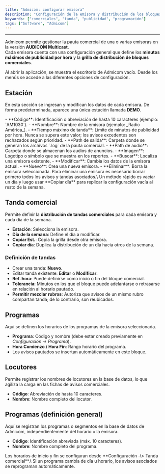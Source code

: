 ```yaml
---
title: "Admicom: configurar emisora"
description: "Configuración de la emisora y distribución de los bloques comerciles"
keywords: ["comerciales", "tanda", "publicidad", "programación"]
tags: ["Software", "Admicom"]
---
```


---

Admicom permite gestionar la pauta comercial de una o varias emisoras en la versión **AUDICOM Multicast**.\
Cada emisora cuenta con una configuración general que define los **minutos máximos de publicidad por hora** y la **grilla de distribución de bloques comerciales**.

Al abrir la aplicación, se muestra el escritorio de Admicom vacío. Desde los menús se accede a las diferentes opciones de configuración.

## Estación

En esta sección se ingresan y modifican los datos de cada emisora. De forma predeterminada, aparece una única estación llamada **DEMO**.

<AccordionGroup>
  <Accordion title="Datos principales">
    - **Código**: Identificación o abreviación de hasta 10 caracteres (ejemplo: `AM1030`).
    - **Nombre**: Nombre de la emisora (ejemplo: _Radio América_).
    - **Tiempo máximo de tanda**: Límite de minutos de publicidad por hora. Nunca se supera este valor; los avisos excedentes son rechazados según prioridad.
    - **Path de salida**: Carpeta donde se generan los archivos `.log` de la pauta comercial.
    - **Path de audio**: Carpeta donde se almacenan los audios de anuncios.
    - **Imagen**: Logotipo o símbolo que se muestra en los reportes.
  </Accordion>
  <Accordion title="Controles">
    - **Buscar**: Localiza una emisora existente.
    - **Modificar**: Cambia los datos de la emisora actual.
    - **Nuevo**: Crea una nueva emisora.
    - **Eliminar**: Borra la emisora seleccionada.
  </Accordion>
</AccordionGroup>

<Note>
  Para eliminar una emisora es necesario borrar primero todos los avisos y tandas asociados.\
  Un método rápido es vaciar un día y luego usar **Copiar día** para replicar la configuración vacía al resto de la semana.
</Note>

## Tanda comercial

Permite definir la **distribución de tandas comerciales** para cada emisora y cada día de la semana.

- **Estación**: Selecciona la emisora.
- **Día de la semana**: Define el día a modificar.
- **Copiar Est.**: Copia la grilla desde otra emisora.
- **Copiar día**: Duplica la distribución de un día hacia otros de la semana.

### Definición de tandas

- Crear una tanda: **Nuevo**.
- Editar tanda existente: **Editar** o **Modificar**.
- **Ref. hora**: Puede definirse como inicio o fin del bloque comercial.
- **Tolerancia**: Minutos en los que el bloque puede adelantarse o retrasarse en relación al horario pautado.
- **Permitir mezclar rubros**: Autoriza que avisos de un mismo rubro compartan tanda; de lo contrario, son reubicados.

## Programas

Aquí se definen los horarios de los programas de la emisora seleccionada.

- **Programa**: Código y nombre (debe estar creado previamente en _Configuración -\> Programa_).
- **Hora Comienzo / Hora Fin**: Rango horario del programa.
- Los avisos pautados se insertan automáticamente en este bloque.

## Locutores

Permite registrar los nombres de locutores en la base de datos, lo que agiliza la carga en las fichas de avisos comerciales.

- **Código**: Abreviación de hasta 10 caracteres.
- **Nombre**: Nombre completo del locutor.

## Programas (definición general)

Aquí se registran los programas o segmentos en la base de datos de Admicom, independientemente del horario o la emisora.

- **Código**: Identificación abreviada (máx. 10 caracteres).
- **Nombre**: Nombre completo del programa.

<Note>
  Los horarios de inicio y fin se configuran desde **Configuración -\> Tanda comercial**.\
  Si un programa cambia de día u horario, los avisos asociados se reprograman automáticamente.
</Note>